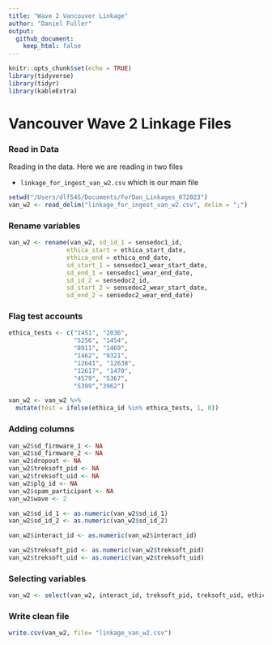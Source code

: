 ```yaml
---
title: "Wave 2 Vancouver Linkage"
author: "Daniel Fuller"
output:
  github_document:
    keep_html: false
---
```


```r
knitr::opts_chunk$set(echo = TRUE)
library(tidyverse)
library(tidyr)
library(kableExtra)
```

# Vancouver Wave 2 Linkage Files

### Read in Data

Reading in the data. Here we are reading in two files

- `linkage_for_ingest_van_w2.csv` which is our main file

```r
setwd("/Users/dlf545/Documents/ForDan_Linkages_072023")
van_w2 <- read_delim("linkage_for_ingest_van_w2.csv", delim = ";")
```

### Rename variables

```r
van_w2 <- rename(van_w2, sd_id_1 = sensedoc1_id,
                ethica_start = ethica_start_date, 
                ethica_end = ethica_end_date,
                sd_start_1 = sensedoc1_wear_start_date,
                sd_end_1 = sensedoc1_wear_end_date,
                sd_id_2 = sensedoc2_id,
                sd_start_2 = sensedoc2_wear_start_date,
                sd_end_2 = sensedoc2_wear_end_date)
```

### Flag test accounts

```r
ethica_tests <- c("1451", "2036", 
                  "5256", "1454", 
                  "8911", "1469",
                  "1462", "9321", 
                  "12641", "12638", 
                  "12617", "1470",
                  "4579", "5367",
                  "5399","3962")
```

```r
van_w2 <- van_w2 %>%
  mutate(test = ifelse(ethica_id %in% ethica_tests, 1, 0)) 
```

### Adding columns

```r
van_w2$sd_firmware_1 <- NA
van_w2$sd_firmware_2 <- NA
van_w2$dropout <- NA
van_w2$treksoft_pid <- NA
van_w2$treksoft_uid <- NA
van_w2$plg_id <- NA
van_w2$spam_participant <- NA
van_w2$wave <- 2

van_w2$sd_id_1 <- as.numeric(van_w2$sd_id_1)
van_w2$sd_id_2 <- as.numeric(van_w2$sd_id_2)

van_w2$interact_id <- as.numeric(van_w2$interact_id)

van_w2$treksoft_pid <- as.numeric(van_w2$treksoft_pid)
van_w2$treksoft_uid <- as.numeric(van_w2$treksoft_uid)
```

### Selecting variables

```r
van_w2 <- select(van_w2, interact_id, treksoft_pid, treksoft_uid, ethica_id, sd_id_1, sd_firmware_1, sd_start_1, sd_end_1, sd_id_2, sd_firmware_2, sd_start_2, sd_end_2, data_disposition, plg_id, dropout, wave, test, spam_participant)
```

### Write clean file

```r
write.csv(van_w2, file= "linkage_van_w2.csv")
```


